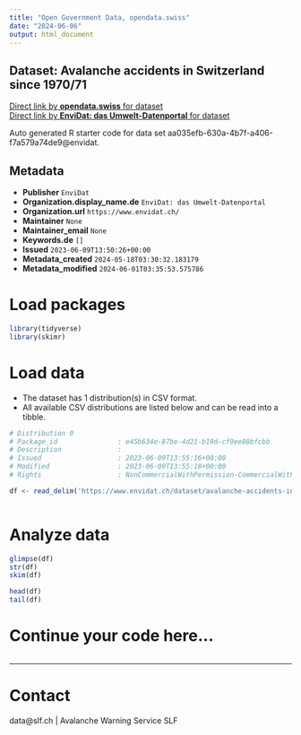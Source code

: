 ```yaml
---
title: "Open Government Data, opendata.swiss"
date: "2024-06-06"
output: html_document
---
```


## Dataset: Avalanche accidents in Switzerland since 1970/71



[Direct link by **opendata.swiss** for dataset](https://opendata.swiss/de/dataset/avalanche-accidents-in-switzerland-since-1970-71)<br>
[Direct link by **EnviDat: das Umwelt-Datenportal** for dataset](https://www.envidat.ch/#/metadata/avalanche-accidents-in-switzerland-since-1970-71)

Auto generated R starter code for data set aa035efb-630a-4b7f-a406-f7a579a74de9@envidat.

## Metadata

- **Publisher** `EnviDat`
- **Organization.display_name.de** `EnviDat: das Umwelt-Datenportal`
- **Organization.url** `https://www.envidat.ch/`
- **Maintainer** `None`
- **Maintainer_email** `None`
- **Keywords.de** `[]`
- **Issued** `2023-06-09T13:50:26+00:00`
- **Metadata_created** `2024-05-18T03:30:32.183179`
- **Metadata_modified** `2024-06-01T03:35:53.575786`


# Load packages

```r

library(tidyverse)
library(skimr)

```

# Load data

-   The dataset has 1 distribution(s) in CSV format.
-   All available CSV distributions are listed below and can be read into a tibble.

```r

# Distribution 0
# Package_id               : e45b634e-87be-4d21-b19d-cf9ee80bfcbb
# Description              : 
# Issued                   : 2023-06-09T13:55:16+00:00
# Modified                 : 2023-06-09T13:55:18+00:00
# Rights                   : NonCommercialWithPermission-CommercialWithPermission-ReferenceRequired

df <- read_delim('https://www.envidat.ch/dataset/avalanche-accidents-in-switzerland-since-1970-71/resource/77dcc0ee-f961-46c5-87c2-fbf24a42bac1')



```

# Analyze data

```r

glimpse(df)
str(df)
skim(df)

head(df)
tail(df)

```

# Continue your code here...

```r

```

------------------------------------------------------------------------

# Contact

data@slf.ch | Avalanche Warning Service SLF 
